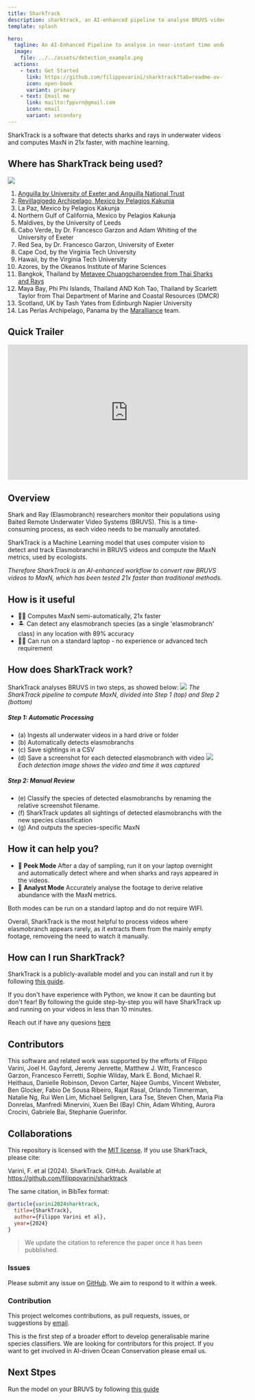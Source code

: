 ```yaml
---
title: SharkTrack
description: sharktrack, an AI-enhanced pipeline to analyse BRUVS videos of sharks and rays with Machine Learning
template: splash

hero:
  tagline: An AI-Enhanced Pipeline to analyse in near-instant time underwater videos (BRUVS) of sharks, rays and more!
  image:
    file: ../../assets/detection_example.png
  actions:
    - text: Get Started
      link: https://github.com/filippovarini/sharktrack?tab=readme-ov-file#sharktrack
      icon: open-book
      variant: primary
    - text: Email me
      link: mailto:fppvrn@gmail.com
      icon: email
      variant: secondary
---
```



SharkTrack is a software that detects sharks and rays in underwater videos and computes MaxN in 21x faster, with machine learning.

## Where has SharkTrack being used?

![](../../assets/users-map.png)

1. [Anguilla by University of Exeter and Anguilla National Trust](https://www.linkedin.com/posts/filippo-varini_we-are-back-from-university-of-exeter-activity-7167899292593065985-dZLo?utm_source=share&utm_medium=member_desktop)
2. [Revillagigedo Archipelago, Mexico by Pelagios Kakunja](https://youtu.be/NeBcpscTc3M?si=BfyYM4jQ0-NDCKZZ)
3. La Paz, Mexico by Pelagios Kakunja
4. Northern Gulf of California, Mexico by Pelagios Kakunja
5. Maldives, by the University of Leeds
6. Cabo Verde, by Dr. Francesco Garzon and Adam Whiting of the University of Exeter
7. Red Sea, by Dr. Francesco Garzon, University of Exeter
8. Cape Cod, by the Virginia Tech University
9. Hawaii, by the Virginia Tech University
10. Azores, by the Okeanos Institute of Marine Sciences
11. Bangkok, Thailand by [Metavee Chuangcharoendee from Thai Sharks and Rays](https://www.reshark.org/star-project)
12. Maya Bay, Phi Phi Islands, Thailand AND Koh Tao, Thailand by Scarlett Taylor from Thai Department of Marine and Coastal Resources (DMCR)
13. Scotland, UK by Tash Yates from Edinburgh Napier University
13. Las Perlas Archipelago, Panama by the [Maralliance](https://maralliance.org/) team.

## Quick Trailer

<div>
  <iframe
    width="560"
    height="315"
    src="https://www.youtube.com/embed/NeBcpscTc3M?si=vIklOFr9nRxDDm4w"
    title="YouTube video player"
    frameborder="0"
    allow="accelerometer; autoplay; clipboard-write; encrypted-media; gyroscope; picture-in-picture; web-share"
    referrerpolicy="strict-origin-when-cross-origin"
    allowfullscreen
  ></iframe>
</div>

## Overview

Shark and Ray (Elasmobranch) researchers monitor their populations using Baited Remote Underwater Video Systems (BRUVS). This is a time-consuming process, as each video needs to be manually annotated.

SharkTrack is a Machine Learning model that uses computer vision to detect and track Elasmobranchii in BRUVS videos and compute the MaxN metrics, used by ecologists.

_Therefore SharkTrack is an AI-enhanced workflow to convert raw BRUVS videos to MaxN, which has been tested 21x faster than traditional methods._

## How is it useful

- 🏃‍♀️ Computes MaxN semi-automatically, 21x faster
- 🏝 Can detect any elasmobranch species (as a single 'elasmobranch' class) in any location with 89% accuracy
- 👨‍💻 Can run on a standard laptop - no experience or advanced tech requirement

## How does SharkTrack work?

SharkTrack analyses BRUVS in two steps, as showed below:
![](../../assets/figure1.png)
_The SharkTrack pipeline to compute MaxN, divided into Step 1 (top) and Step 2 (bottom)_

##### Step 1: Automatic Processing

- (a) Ingests all underwater videos in a hard drive or folder
- (b) Automatically detects elasmobranchs
- (c) Save sightings in a CSV
- (d) Save a screenshot for each detected elasmobranch with video
  ![](../../assets/example_detection.jpg)
  _Each detection image shows the video and time it was captured_

##### Step 2: Manual Review

- (e) Classify the species of detected elasmobranchs by renaming the relative screenshot filename.
- (f) SharkTrack updates all sightings of detected elasmobranchs with the new species classification
- (g) And outputs the species-specific MaxN

## How it can help you?

- 👀 **Peek Mode** After a day of sampling, run it on your laptop overnight and automatically detect where and when sharks and rays appeared in the videos.
- 🔎 **Analyst Mode** Accurately analyse the footage to derive relative abundance with the MaxN metrics.

Both modes can be run on a standard laptop and do not require WIFI.

Overall, SharkTrack is the most helpful to process videos where elasmobranch appears rarely, as it extracts them from the mainly empty footage, removeing the need to watch it manually.

## How can I run SharkTrack?

SharkTrack is a publicly-available model and you can install and run it by following [this guide](https://github.com/filippovarini/sharktrack/blob/master/sharktrack-user-guide.md).

If you don't have experience with Python, we know it can be daunting but don't fear! By following the guide step-by-step you will have SharkTrack up and running on your videos in less than 10 minutes.

Reach out if have any quesions [here](<(mailto:fppvrn@gmail.com?subject=SharkTrackHelp)>)

## Contributors

This software and related work was supported by the efforts of Filippo Varini, Joel H. Gayford, Jeremy Jenrette, Matthew J. Witt, Francesco Garzon, Francesco Ferretti, Sophie Wilday, Mark E. Bond, Michael R. Heithaus, Danielle Robinson, Devon Carter, Najee Gumbs, Vincent Webster, Ben Glocker, Fabio De Sousa Ribeiro, Rajat Rasal, Orlando Timmerman, Natalie Ng, Rui Wen Lim, Michael Sellgren, Lara Tse, Steven Chen, Maria Pia Donrelas, Manfredi Minervini, Xuen Bei (Bay) Chin, Adam Whiting, Aurora Crocini, Gabriele Bai, Stephanie Guerinfor.

## Collaborations

This repository is licensed with the [MIT license](https://opensource.org/license/mit). If you use SharkTrack, please cite:

Varini, F. et al (2024). SharkTrack. GitHub. Available at
https://github.com/filippovarini/sharktrack

The same citation, in BibTex format:

```BibTex
@article{varini2024sharktrack,
  title={SharkTrack},
  author={Filippo Varini et al},
  year={2024}
}
```

> We update the citation to reference the paper once it has been pubblished.

### Issues

Please submit any issue on [GitHub](https://github.com/filippovarini/sharktrack/issues). We aim to respond to it within a week.

### Contribution

This project welcomes contributions, as pull requests, issues, or suggestions by [email](mailto:fppvrn@gmail.com?subject=SharkTrackContribution).

This is the first step of a broader effort to develop generalisable marine species classifiers. We are looking for contributors for this project. If you want to get involved in AI-driven Ocean Conservation please email us.

## Next Stpes

Run the model on your BRUVS by following [this guide](https://github.com/filippovarini/sharktrack/blob/master/sharktrack-user-guide.md)
